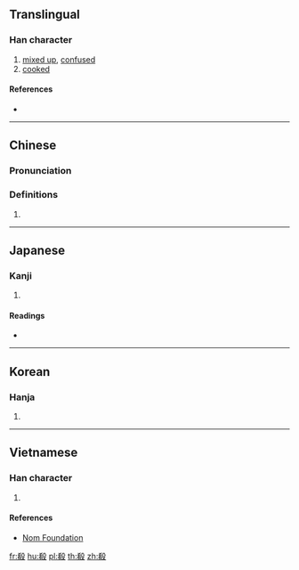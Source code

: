 ==Translingual==

===Han character===
{{Han char|rn=79|rad=殳|as=08|sn=12|four=47247|canj=KBHNE|ids=⿰肴殳}}

# [[mixed up]], [[confused]]
# [[cooked]]

====References====
* {{Han ref|kx=0586.060|dkj=16647|dj=0978.130|hdz=32160.130|uh=6BBD|ud=27581|bh=D9E2|bd=55778}}

----

==Chinese==
{{zh-forms}}

===Pronunciation===
{{zh-pron
|m=xiáo,xiào,yáo
|c=ngaau4
|mc=y
|oc=y
|ma=
|cat=a
}}

===Definitions===
{{zh-hanzi}}

# {{rfdef|lang=zh}}

----

==Japanese==

===Kanji===
{{ja-kanji|grade=|rs=殳08}}

# {{defn|lang=ja|sort=殳08}}

====Readings====
* {{ja-readings|on=[[こう]] (kō), [[ぎょう]] (gyō)|kun=[[まじる]] (majiru)}}

----

==Korean==

===Hanja===
{{ko-hanja|hangeul=효|eumhun=|rv=hyo|mr=hyo|y=hyo}}

# {{defn|lang=ko|sort=殳08}}

----

==Vietnamese==

===Han character===
{{vi-readings|rs=殳08| hanviet = hào}}

# {{defn|lang=vi|sort=殳08}}

====References====
*[http://nomfoundation.org/common/nom_details.php?codepoint=6bbd Nom Foundation]

[[fr:殽]]
[[hu:殽]]
[[pl:殽]]
[[th:殽]]
[[zh:殽]]